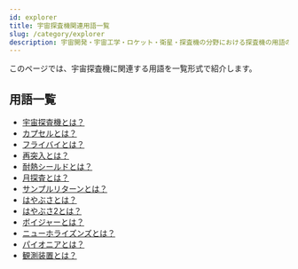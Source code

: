 ```yaml
---
id: explorer
title: 宇宙探査機関連用語一覧
slug: /category/explorer
description: 宇宙開発・宇宙工学・ロケット・衛星・探査機の分野における探査機の用語の一覧です．意味・定義・概要・説明ページへと移ることができます．
---
```



<Head>
  <script type="application/ld+json">
    {`{
      "@context": "https://schema.org",
      "@type": "DefinedTerm",
      "name": "宇宙探査機関連用語一覧",
      "inDefinedTermSet": "https://www.space-portal.org",
      "termCode": "category/explorer",
      "description": "宇宙開発・宇宙工学・ロケット・衛星・探査機の分野における探査機の用語の一覧です．意味・定義・概要・説明ページへと移ることができます．",
      "url": "https://www.space-portal.org/docs/category/explorer"
    }`}
  </script>
</Head>

このページでは、宇宙探査機に関連する用語を一覧形式で紹介します。

## 用語一覧

- [宇宙探査機とは？](/docs/explorer/space-probe)
- [カプセルとは？](/docs/explorer/technology/capsule)
- [フライバイとは？](/docs/explorer/technology/flyby)
- [再突入とは？](/docs/explorer/technology/reentry)
- [耐熱シールドとは？](/docs/explorer/technology/heat-shield)
- [月探査とは？](/docs/explorer/mission/moon-probe)
- [サンプルリターンとは？](/docs/explorer/technology/sample-return)
- [はやぶさとは？](/docs/explorer/mission/hayabusa)
- [はやぶさ2とは？](/docs/explorer/mission/hayabusa2)
- [ボイジャーとは？](/docs/explorer/mission/voyager)
- [ニューホライズンズとは？](/docs/explorer/mission/new-horizons)
- [パイオニアとは？](/docs/explorer/mission/pioneer)
- [観測装置とは？](/docs/explorer/technology/observation-instrument)
